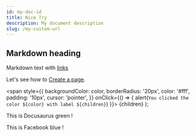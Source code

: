 ```yaml
---
id: my-doc-id
title: Nice Try
description: My document description
slug: /my-custom-url
---
```


## Markdown heading

Markdown text with [links](../docs/hello)

Let's see how to [Create a page](../docs/tutorial-basics/create-a-page).

  <span
    style={{
      backgroundColor: color,
      borderRadius: '20px',
      color: '#fff',
      padding: '10px',
      cursor: 'pointer',
    }}
    onClick={() => {
      alert(`You clicked the color ${color} with label ${children}`)
    }}>
    {children}
  </span>
);

This is <Highlight color="#25c2a0">Docusaurus green</Highlight> !

This is <Highlight color="#1877F2">Facebook blue</Highlight> !